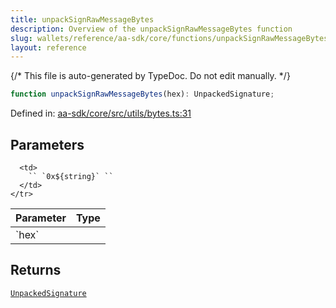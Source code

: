 ```yaml
---
title: unpackSignRawMessageBytes
description: Overview of the unpackSignRawMessageBytes function
slug: wallets/reference/aa-sdk/core/functions/unpackSignRawMessageBytes
layout: reference
---
```


{/* This file is auto-generated by TypeDoc. Do not edit manually. */}

```ts
function unpackSignRawMessageBytes(hex): UnpackedSignature;
```

Defined in: [aa-sdk/core/src/utils/bytes.ts:31](https://github.com/alchemyplatform/aa-sdk/blob/17aad1f572375d42a06c7e3238078a88a435d459/aa-sdk/core/src/utils/bytes.ts#L31)

## Parameters

<table>
  <thead>
    <tr>
      <th align="left">Parameter</th>
      <th align="left">Type</th>
    </tr>
  </thead>

  <tbody>
    <tr>
      <td>
        `hex`
      </td>

      <td>
        `` `0x${string}` ``
      </td>
    </tr>

  </tbody>
</table>

## Returns

[`UnpackedSignature`](../type-aliases/UnpackedSignature.mdx)
